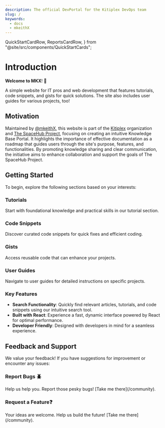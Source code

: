 ```yaml
---
description: The official DevPortal for the Kitiplex DevOps team
slug: /
keywords:
  - docs
  - mkeithX
---
```


  QuickStartCardRow,
  ReportsCardRow,
} from "@site/src/components/QuickStartCards";


# Introduction
**Welcome to MKX**! 🚀

A simple website for IT pros and web development that features tutorials, code snippets, and gists for quick solutions. The site also includes user guides for various projects, too!


## Motivation
Maintained by [@mkeithX](https://github.com/mkeithx), this website is part of the [Kitiplex](https://github.com/kitiplex) organization and [The SpaceHub Project](/foobar), focusing on creating an intuitive Knowledge Base Portal. It highlights the importance of effective documentation as a roadmap that guides users through the site's purpose, features, and functionalities. By promoting knowledge sharing and clear communication, the initiative aims to enhance collaboration and support the goals of The SpaceHub Project.


<!-- Effective documentation acts as a roadmap, guiding users through the website's purpose, features, and functionalities. It fosters knowledge sharing and ensures that everyone involved understands the underlying processes and design choices. By prioritizing clear communication, this initiative aims to enhance collaboration within the Kitiplex organization and support the overall goals of The SpaceHub Project. -->

<!-- ### Importance
Effective documentation serves as a roadmap, guiding new team members through the project's purpose, functionality, and usage. It fosters knowledge sharing and ensures that everyone understands the codebase and design decisions. -->

<!-- ### Impact
Without proper documentation, teams may face confusion, miscommunication, and duplicated efforts. This can lead to wasted time and resources, negatively impacting productivity. For new members, a lack of documentation can hinder onboarding, making clear resources essential. -->

## Getting Started

To begin, explore the following sections based on your interests:

<Columns className='item margin-bottom-lg' > 

<Column  className='text--left item  padding--sm'>
<Card shadow='tl'  style={{border: '1.5px solid var(--ifm-color-primary)', height:'100%'}}>
    <CardHeader>
      <h3>Tutorials</h3>
    </CardHeader>
    <CardBody>
      Start with foundational knowledge and practical skills in our tutorial section.
    </CardBody>
  </Card>
</Column>

<Column  className='text--left item  padding--sm'>
<Card shadow='tl'style={{border: '1.5px solid var(--ifm-color-primary)', height:'100%'}}>
    <CardHeader>
      <h3>Code Snippets</h3>
    </CardHeader>
    <CardBody>
    Discover curated code snippets for quick fixes and efficient coding.
    </CardBody>
  </Card>
</Column>


</Columns> 
<Columns className='item margin-bottom-lg' > 

<Column  className='text--left item  padding--sm'>
<Card shadow='tl'  style={{border: '1.5px solid var(--ifm-color-primary)', height:'100%'}}>
    <CardHeader>
      <h3>Gists</h3>
    </CardHeader>
    <CardBody>
      Access reusable code that can enhance your projects.
    </CardBody>
  </Card>
</Column>

<Column  className='text--left item  padding--sm'>
<Card shadow='tl'style={{border: '1.5px solid var(--ifm-color-primary)', height:'100%'}}>
    <CardHeader>
      <h3>User Guides</h3>
    </CardHeader>
    <CardBody>
    Navigate to user guides for detailed instructions on specific projects.
    </CardBody>
  </Card>
</Column>


</Columns> 

<!-- ## Purpose

Our documentation is designed to empower users with:

- **Tutorials**: Step-by-step guides that cover essential concepts in systems administration and web development.
- **Code Snippets**: Quick solutions to common coding challenges for efficient implementation.
- **Gists**: Shareable, reusable code snippets that facilitate collaboration across projects.
- **User Guides**: Comprehensive resources tailored to various projects, providing detailed insights and instructions. -->


<!-- 
## Who Should Use This Documentation?

- **Systems Administrators**: Access practical resources and tutorials to streamline administrative tasks and improve system performance.
- **Web Developers**: Find guides and code snippets to enhance your development skills and workflow efficiency.
- **Project Managers**: Utilize user guides to grasp project specifics and foster better collaboration with technical teams. -->

### Key Features

- **Search Functionality**: Quickly find relevant articles, tutorials, and code snippets using our intuitive search tool.
- **Built with React**: Experience a fast, dynamic interface powered by React for optimal performance.
- **Developer Friendly**: Designed with developers in mind for a seamless experience.


## Feedback and Support


We value your feedback! If you have suggestions for improvement or encounter any issues:

<Columns className='item margin-bottom-lg' > 

<Column  className='text--left item  padding--sm'>
<Card shadow='tl'  style={{border: '1.5px solid var(--ifm-color-primary)', height:'100%'}}>
    <CardHeader>
      <h3>Report Bugs 🪲</h3>
    </CardHeader>
    <CardBody>
      Help us help you. Report those pesky bugs! [Take me there](/community).
    </CardBody>
  </Card>
</Column>

<Column  className='text--left item  padding--sm'>
<Card shadow='tl'style={{border: '1.5px solid var(--ifm-color-primary)', height:'100%'}}>
    <CardHeader>
      <h3>Request a Feature❓</h3>
    </CardHeader>
    <CardBody>
      Your ideas are welcome. Help us build the future! [Take me there](/community).
    </CardBody>
  </Card>
</Column>

</Columns> 





<!-- ## Stay Updated

Don’t forget to check our **Changelog** regularly for updates on new tutorials, code snippets, and project guides. We are dedicated to keeping our documentation current and helpful.

Thank you for visiting our Documentation Hub. We hope you find these resources valuable as you navigate your journey in systems administration and web development! -->


<KitimiLogo class="logoBadge"/>